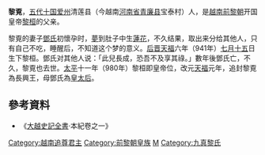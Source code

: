 {{noteTA
|T=zh:黎覔; zh-hans:黎覔; zh-hant:黎覔; 
|1=zh:覔; zh-hans:覔; zh-hant:覔;
}}
{{東亞男性歷史人物
|名稱 =黎覔
|身份 =
|國家 =
|時代 =
|主君 =
|屆數 =
|最高職務 =
|前任 = 
|繼任 = 
|圖片名稱 =
|圖片大小 =
|圖片說明 =
|氏 =
|姓 =
|穆坤= <!--清代八旗满洲人物专用-->
|名 =
|姓名 =黎覔
|羅馬拼音 =
|假名 = <!--日本、琉球人用-->
|諺文 = <!--朝鮮、韓國人用-->
|字 =
|號=
|名乘 = <!--琉球士族用-->
|官職 =
|封爵 =
|封號 =
|位階 =
|御稱號 = <!--日本皇族之稱號-->
|宮號1 = <!--日本皇族之宮號-->
|宮號2 = <!--朝鮮王族之宮號-->
|封地 =
|神號 =
|尊號 =
|族裔 = 
|信仰 = <!--指的是宗教信仰-->
|旗籍 = <!--清代八旗人物专用-->
|氏族 =
|籍貫 =
|本貫 = <!--朝鮮人用-->
|世居地= <!--清代八旗人物专用-->
|世居地/穆坤= <!--专门用于清代八旗满洲人物世居地和穆坤相同时-->
|祖籍 =
|本籍 =
|出身地 =
|府邸 =
|世系 = 
|初名 =
|乳名 = <!--日本、朝鮮、琉球以外人物用-->
|幼名 = <!--日本人用-->
|兒名 = <!--朝鮮人用-->
|童名 = <!--琉球人用-->
|小字 =
|別名 =
|法號 =
|院號 =
|其他名號 =
|出生日期 =
|出生地點 =
|婚年 =
|逝世日期 =
|逝世地點 =
|在位年代 =
|廟號 =
|諡號 =长兴王
|墓葬 =
|祠廟 =
|父親 =
|嫡母 =
|母親 =
|繼父=
|繼母=
|養父=
|養母=
|猶父= <!--日本人用-->
|烏帽子親= <!--日本人、琉球人用-->
|元配 =
|正室 =
|妻 =[[鄧太后_(黎覔)|太后鄧氏]]
|繼室 =
|平妻 =
|側室 =
|元配之父 =
|元配之嫡母 =
|元配之母 =
|正室之父 =
|正室之嫡母 =
|正室之母 =
|妻之父 =
|妻之嫡母 =
|妻之母 =
|繼室之父 =
|繼室之嫡母 =
|繼室之母 =
|平妻之父 =
|平妻之嫡母 =
|平妻之母 =
|兄弟 =
|姊妹 =
|嫡兄弟 =
|嫡姊妹 =
|庶兄弟 =
|庶姊妹 =
|同胞兄弟 =
|同胞姊妹 =
|異母兄弟 =
|異母姊妹 =
|異父兄弟 =
|異父姊妹 =
|繼兄弟 =
|繼姊妹 =
|子 =[[黎桓|黎桓]]
|女 =
|嫡子 =
|嫡女 =
|庶子 =
|庶女 =
|養子 =
|養女 =
|猶子 = <!--日本人用-->
|婿養子 = <!--日本人用-->
|烏帽子子 = <!--日本人用-->
|繼子 =
|繼女 =
|其他親屬 =
|出身 = <!---此处指科举出身--->
|功名 = 
|經歷 = 
|著作 =
|注釋 =
}}
'''黎覔'''，[[五代十国|五代十国]][[爱州|爱州]]清莲县（今越南[[河南省_(越南)|河南省]][[青廉县|青廉县]]宝泰村）人，是[[越南|越南]][[前黎朝|前黎朝]]开国皇帝[[黎桓|黎桓]]的父亲。

黎覔的妻子[[鄧太后_(黎覔)|鄧氏]]初懷孕时，[[夢|夢]]到肚子中生[[蓮花|蓮花]]，不久结果，取出来分给其他人，只有自己不吃，睡醒后，不知道这个梦的意义。[[后晋|后晋]][[天福_(后晋)|天福]]六年（941年）[[七月十五|七月十五]]日生下黎桓。鄧氏对其他人说：「此兒長成，恐吾不及享其祿。」數年後鄧氏亡，不久，黎覔也去世。[[太平_(丁朝)|太平]]十一年（980年）黎桓即皇帝位，改元[[天福_(前黎朝)|天福]]元年，追封黎覔為長興王，母鄧氏為[[皇太后|皇太后]]。

== 參考資料 ==
* 《[[大越史記全書|大越史記全書]]·本紀卷之一》

{{丁朝、前黎朝及李朝君主}}

[[Category:越南追尊君主|Category:越南追尊君主]]
[[Category:前黎朝皇族|Category:前黎朝皇族]]
[[Category:黎姓|M]]
[[Category:九真黎氏|Category:九真黎氏]]
